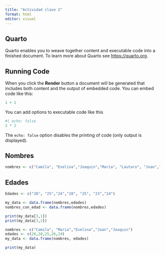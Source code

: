 ```yaml
---
title: "Actividad clase 2"
format: html
editor: visual
---
```


## Quarto

Quarto enables you to weave together content and executable code into a finished document. To learn more about Quarto see <https://quarto.org>.

## Running Code

When you click the **Render** button a document will be generated that includes both content and the output of embedded code. You can embed code like this:

```r
1 + 1
```

You can add options to executable code like this

```r
#| echo: false
2 * 2
```

The `echo: false` option disables the printing of code (only output is displayed).

## Nombres

```r
nombres <- c("Camila", "Evelina","Joaquin","Maria", "Lautaro", "Joan","Geronimo")

```

## Edades

```r
Edades <- c("28", "25","24","28", "25", "23","24")

```

```r
my_data <- data.frame(nombres,edades)
nombres_con_edad <- data.frame(nombres,edades)

```

```r
print(my_data[3,1])
print(my_data[3,2])

```

```r
nombres <- c("Camila", "Maria","Evelina","Joan","Joaquin")
edades <- c(28,28,25,26,24)
my_data <- data.frame(nombres, edades)

print(my_data)

```
